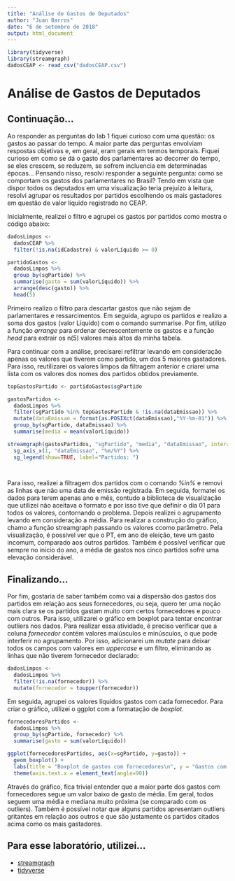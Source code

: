 ```yaml
---
title: "Análise de Gastos de Deputados"
author: "Juan Barros"
date: "6 de setembro de 2018"
output: html_document
---
```


```r
library(tidyverse)
library(streamgraph)
dadosCEAP <- read_csv("dadosCEAP.csv")

```

# Análise de Gastos de Deputados

## Continuação...

Ao responder as perguntas do lab 1 fiquei curioso com uma questão: os gastos ao passar do tempo. A maior parte
das perguntas envolviam respostas objetivas e, em geral, eram gerais em termos temporais. Fiquei curioso em como
se dá o gasto dos parlamentares ao decorrer do tempo, se eles crescem, se reduzem, se sofrem incluencia em determinadas
épocas... Pensando nisso, resolvi responder a seguinte pergunta: como se comportam os gastos dos parlamentares no Brasil?
Tendo em vista que dispor todos os deputados em uma visualização teria prejuízo à leitura, resolvi agrupar os resultados
por partidos escolhendo os mais gastadores em questão de valor líquido registrado no CEAP.

Inicialmente, realizei o filtro e agrupei os gastos por partidos como mostra o código abaixo:

```r
dadosLimpos <-
  dadosCEAP %>%
  filter(!is.na(idCadastro) & valorLíquido >= 0)

partidoGastos <- 
  dadosLimpos %>% 
  group_by(sgPartido) %>% 
  summarise(gasto = sum(valorLíquido)) %>% 
  arrange(desc(gasto)) %>% 
  head(5)
```

Primeiro realizo o filtro para descartar gastos que não sejam de parlamentares e ressarcimentos. 
Em seguida, agrupo os partidos e realizo a soma dos gastos (valor Líquido) com o comando summarise. 
Por fim, utilizo a função *arrange* para ordenar decrescentemente os gastos e a função *head* para extrair
os n(5) valores mais altos da minha tabela.

Para continuar com a análise, precisarei refiltrar levando em consideração apenas os valores que
tiverem como partido, um dos 5 maiores gastadores. Para isso, reutilizarei os valores limpos
da filtragem anterior e criarei uma lista com os valores dos nomes dos partidos obtidos previamente.

```r
topGastosPartido <- partidoGastos$sgPartido

gastosPartidos <-
  dadosLimpos %>%
  filter(sgPartido %in% topGastosPartido & !is.na(dataEmissao)) %>% 
  mutate(dataEmissao = format(as.POSIXct(dataEmissao),"%Y-%m-01")) %>% 
  group_by(sgPartido, dataEmissao) %>% 
  summarise(media = mean(valorLíquido))

streamgraph(gastosPartidos, "sgPartido", "media", "dataEmissao", interactive=TRUE, offset="zero" ) %>% 
  sg_axis_x(1, "dataEmissao", "%m/%Y") %>%
  sg_legend(show=TRUE, label="Partidos: ")

  
```

Para isso, realizei a filtragem dos partidos com o comando *%in%* e removi as linhas que não
uma data de emissão registrada. Em seguida, formatei os dados para terem apenas ano e mês,
contudo a biblioteca de visualização que utilizei não aceitava o formato e por isso tive que
definir o dia 01 para todos os valores, contornando o problema. Depois realizei o agrupamento
levando em consideração a média. Para realizar a construção do gráfico, chamo a função
streamgraph  passando os valores ccomo parâmetro.
Pela visualização, é possível ver que o PT, em ano de eleição, teve um gasto incomum, comparado
aos outros partidos. Também é possível verificar que sempre no início do ano, a média de gastos
nos cinco partidos sofre uma elevação considerável.

## Finalizando...

Por fim, gostaria de saber também como vai a dispersão dos gastos dos partidos em relação aos seus 
fornecedores, ou seja, quero ter uma noção mais clara se os partidos gastam muito com certos fornecedores
e pouco com outros. Para isso, utilizarei o gráfico em boxplot para tentar encontrar outliers nos dados.
Para realizar essa atividade, é preciso verificar que a coluna *fornecedor* contém valores maiúsculos
e minúsculos, o que pode interferir no agrupamento. Por isso, adicionarei um *mutate* para deixar
todos os campos com valores em *uppercase* e um filtro, eliminando as linhas que não tiverem fornecedor
declarado:
```r
dadosLimpos <- 
  dadosLimpos %>%
  filter(!is.na(fornecedor)) %>% 
  mutate(fornecedor = toupper(fornecedor))
```

Em seguida, agrupei os valores líquidos gastos com cada fornecedor. Para criar o gráfico, utilizei
o ggplot com a formatação de *boxplot*. 

```r
fornecedoresPartidos <- 
  dadosLimpos %>%
  group_by(sgPartido, fornecedor) %>% 
  summarise(gasto = sum(valorLíquido))

ggplot(fornecedoresPartidos, aes(x=sgPartido, y=gasto)) +
  geom_boxplot() +
  labs(title = "Boxplot de gastos com fornecedores\n", y = "Gastos com fornecedores [R$]", x = "Partidos políticos") +
  theme(axis.text.x = element_text(angle=90))

```

Através do gráfico, fica trivial entender que a maior parte dos gastos com fornecedores
segue um valor baixo de gasto de média. Em geral, todos seguem uma média e mediana muito
próxima (se comparado com os outliers). Também é possível notar que alguns partidos apresentam
outliers gritantes em relação aos outros e que são justamente os partidos citados acima
como os mais gastadores. 

## Para esse laboratório, utilizei...

* [streamgraph](https://github.com/hrbrmstr/streamgraph)
* [tidyverse](https://www.tidyverse.org/)

